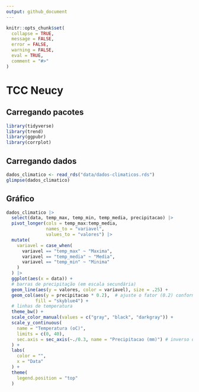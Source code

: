 ```yaml
---
output: github_document
---
```


<!-- README.md is generated from README.Rmd. Please edit that file -->

```r
knitr::opts_chunk$set(
  collapse = TRUE,
  message = FALSE,
  error = FALSE,
  warning = FALSE,
  eval = TRUE,
  comment = "#>"
)
```

# TCC Neucy

<!-- badges: start -->
<!-- badges: end -->

## Carregando pacotes

```r
library(tidyverse)
library(trend)
library(ggpubr)
library(corrplot)
```

## Carregando dados

```r
dados_climatico <- read_rds("data/dados-climaticos.rds")
glimpse(dados_climatico)
```

## Gráfico 

```r
dados_climatico |> 
  select(data, temp_max, temp_min, temp_media, precipitacao) |> 
  pivot_longer(cols = temp_max:temp_media,
               names_to = "variavel",
               values_to = "valores") |> 
  mutate(
    variavel = case_when(
      variavel == "temp_max" ~ "Maxima",
      variavel == "temp_media" ~ "Media",
      variavel == "temp_min" ~ "Minima"
    )
  ) |> 
  ggplot(aes(x = data)) +
  # barras de precipitação (em escala secundária)
  geom_line(aes(y = valores, color = variavel), size = .25) +
  geom_col(aes(y = precipitacao * 0.2),  # ajuste o fator (0.2) conforme a escala
           fill = "skyblue4") +
  # linhas de temperatura
  theme_bw() +
  scale_color_manual(values = c("gray", "black", "darkgray")) +
  scale_y_continuous(
    name = "Temperatura (oC)",
    limits = c(0, 40), 
    sec.axis = sec_axis(~./0.3, name = "Precipitacao (mm)") # inverso do fator usado
  ) +
  labs(
    color = "",
    x = "Data"
  ) +
  theme(
    legend.position = "top"
  ) 
```

<!-- ## Estatísticas descritivas gerais -->

<!-- ```{r} -->
<!-- resumo_geral <- dados_climatico  |>  -->
<!--   summarise( -->
<!--     temp_min_media = mean(temp_min, na.rm = TRUE), -->
<!--     temp_med_media = mean(temp_media, na.rm = TRUE), -->
<!--     temp_max_media = mean(temp_max, na.rm = TRUE), -->
<!--     prec_media = mean(precipitacao, na.rm = TRUE), -->
<!--     temp_min_sd = sd(temp_min, na.rm = TRUE), -->
<!--     temp_med_sd = sd(temp_media, na.rm = TRUE), -->
<!--     temp_max_sd = sd(temp_max, na.rm = TRUE), -->
<!--     prec_sd = sd(precipitacao, na.rm = TRUE), -->
<!--     n_dias = n() -->
<!--   ) -->
<!-- resumo_geral -->
<!-- ``` -->
<!-- ##  Estatísticas mensais -->

<!-- ```{r} -->
<!-- resumo_mensal <- dados_climatico  |>  -->
<!--   group_by(ano, mes)  |>  -->
<!--   summarise( -->
<!--     temp_min = mean(temp_min, na.rm = TRUE), -->
<!--     temp_med = mean(temp_media, na.rm = TRUE), -->
<!--     temp_max = mean(temp_max, na.rm = TRUE), -->
<!--     prec_total = sum(precipitacao, na.rm = TRUE), -->
<!--     .groups = "drop" -->
<!--   ) -->
<!-- resumo_mensal -->
<!-- ``` -->

<!-- ## Gráficos de tendência temporal -->

<!-- ### Temperatura média diária -->

<!-- ```{r} -->
<!-- dados_climatico |>  -->
<!--   ggplot(aes(x = data, y = temp_media)) + -->
<!--   geom_line(color = "darkred", alpha = 0.6) + -->
<!--   geom_smooth(method = "loess", se = FALSE, color = "black") + -->
<!--   labs(title = "Temperatura media diaria", x = "Data", y = "oC") + -->
<!--   theme_minimal() -->
<!-- ``` -->

<!-- ## Precipitação diária -->

<!-- ```{r} -->
<!-- dados_climatico |>  -->
<!--   ggplot(aes(x = data, y = precipitacao)) + -->
<!--   geom_col(fill = "steelblue4") + -->
<!--   labs(title = "Precipitacao diaria", x = "Data", y = "mm") + -->
<!--   theme_minimal() + -->
<!--   facet_wrap(~ano,scale="free") + -->
<!--   theme( -->
<!--     axis.text.x = element_text(angle = 45) -->
<!--   ) -->
<!-- ``` -->

<!-- ## Boxplots mensais (sazonalidade) -->

<!-- ```{r} -->
<!-- dados_climatico |>  -->
<!--   ggplot(aes(x = as_factor(mes), y = temp_media)) + -->
<!--   geom_boxplot(fill = "orange4", alpha = 0.7) + -->
<!--   labs(title = "Distribuicao mensal da temperatura media",  -->
<!--        x = "Mes", y = "oC") + -->
<!--   theme_minimal() -->
<!-- ``` -->


<!-- ```{r} -->
<!-- dados_climatico |>  -->
<!--   ggplot(aes(x = as_factor(mes), y = precipitacao)) + -->
<!--   geom_boxplot(fill = "skyblue3", alpha = 0.7) + -->
<!--   labs(title = "Distribuicao mensal da precipitacao diaria",  -->
<!--        x = "Mes", y = "mm") + -->
<!--   theme_minimal() -->
<!-- ``` -->

<!-- ## Correlação entre variáveis -->

<!-- ```{r} -->
<!-- cor_matriz <- dados_climatico %>% -->
<!--   select(temp_min, temp_media, temp_max, precipitacao) %>% -->
<!--   cor(use = "pairwise.complete.obs") -->

<!-- corrplot(cor_matriz, method = "color", addCoef.col = "grey6") -->
<!-- ``` -->

<!-- ## Análises de extremos -->

<!-- ```{r} -->
<!-- # Dias de chuva -->
<!-- dias_chuva <- sum(dados_climatico$precipitacao > 1, na.rm = TRUE) -->

<!-- # Dias secos consecutivos -->
<!-- dias_secos <- rle(dados_climatico$precipitacao == 0)$lengths -->
<!-- max_dias_secos <- max(dias_secos) -->

<!-- # Ondas de calor (dias com T > p90) -->
<!-- limite_calor <- quantile(dados_climatico$temp_max, 0.9, na.rm = TRUE) -->
<!-- ondas_calor <- sum(dados_climatico$temp_max > limite_calor, na.rm = TRUE) -->
<!-- dias_chuva -->
<!-- max_dias_secos -->
<!-- ondas_calor -->
<!-- ``` -->


<!-- ```{r} -->
<!-- # Gráfico tipo climograma -->
<!-- climograma <- resumo_mensal %>% -->
<!--   ggplot(aes(x = mes)) + -->
<!--   geom_col(aes(y = prec_total), fill = "steelblue4", alpha = 0.6) + -->
<!--   geom_line(aes(y = temp_med * 50, group = 1), color = "red", size = 1.1) + -->
<!--   scale_y_continuous( -->
<!--     name = "Precipitacao (mm)", -->
<!--     sec.axis = sec_axis(~./50, name = "Temperatura media (oC)") -->
<!--   ) + -->
<!--   labs(title = "Climograma - Precipitacao e Temperatura Media Mensal") + -->
<!--   theme_minimal() -->

<!-- print(climograma) -->
<!-- ``` -->

<!-- ## Tendência temporal (Mann-Kendall) -->

<!-- ```{r} -->
<!-- teste_temp <- mk.test(dados_climatico$temp_media) -->
<!-- print(teste_temp) -->
<!-- ``` -->

<!-- ```{r} -->
<!-- ggplot(dados_climatico, aes(x = data, y = temp_media)) + -->
<!--   geom_line(alpha = 0.6, color = "red4") + -->
<!--   geom_smooth(method = "lm", se = TRUE, color = "black") + -->
<!--   labs(title = "Tendencia temporal da temperatura media (2020–2025)", -->
<!--        x = "Data", y = "Temperatura media (oC)") + -->
<!--   theme_minimal() -->
<!-- ``` -->

